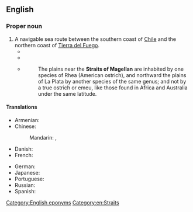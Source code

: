 ==English==
{{wikipedia}}

===Proper noun===
{{en-proper noun|head=[[strait|Strait]] [[of]] [[Magellan]]}}

# A navigable sea route between the southern coast of [[Chile]] and the northern coast of [[Tierra del Fuego]].
#* {{quote-book
|en
|year=1669
|last=Nievhoff
|first=John
|authorlink=Johan Nieuhof
|translator={{w|John Ogilby}}
|title={{w|An embassy from the East-India Company|An Embassy from the Eaſt-India Company of the United Provinces, to the Grand Tartar Cham Emperour of China}}
|url=https://archive.org/details/McGillLibrary-126081-3026/
|publisher=John Macock
|location=[[London]]
|OCLC=561227535
|pages=3-4
|pageurl=https://archive.org/details/McGillLibrary-126081-3026/page/n14/
|text=Under our new World may alſo be compriſed thoſe vaſt Southern Coaſts and '''Streights of''' '''''Magelan''''', firſt lighted on by ''Ferdinandus Magelanus'' in the year 1520, in his Circumnavigation of the Univerſe ; which forty five years after Sir ''Francis Drake'', and next Sir ''Thomas Bendiſh'', Engliſhmen, made a furhter inſpection into ; and in the Year 1600 ''Oliver van Noord'' a ''Hollander'' paſt, but of later years a ''Spaniard'', ''Fedinand de Quier'', out-ſhot them all by a more ample Diſcovery then all the former.
|brackets=on}}
#* {{quote-book
|en
|year=1844
|last=Cooper
|first=James Fenimore
|authorlink=James Fenimore Cooper
|title={{w|Afloat and Ashore}}
|url=https://archive.org/details/afloatashore00cooprich/
|page=257
|pageurl=https://archive.org/details/afloatashore00cooprich/page/n274/
|text=Well, as if that wern't enough, we ship together again in this vessel, and a time we had of it with the French letter-of-marque. After that, a devil of a passage we made of it through the '''Straits of Magellan'''.}}
#* {{RQ:Darwin Origin of Species}}
#*: The plains near the '''Straits of Magellan''' are inhabited by one species of Rhea (American ostrich), and northward the plains of La Plata by another species of the same genus; and not by a true ostrich or emeu, like those found in Africa and Australia under the same latitude.

====Translations====
{{trans-top|Strait of Magellan}}
* Armenian: {{t|hy|Մագելանի նեղուց}}
* Chinese:
*: Mandarin: {{t+|cmn|麥哲倫海峽|sc=Hani}}, {{t+|cmn|麦哲伦海峡|tr=Màizhélún hǎixiá|sc=Hani}}
* Danish: {{t|da|Magellanstrædet}}
* French: {{t+|fr|détroit de Magellan|m}}
{{trans-mid}}
* German: {{t+|de|Magellanstraße|f}}
* Japanese: {{t|ja|マゼラン海峡|tr=Mazeran kaikyō|sc=Jpan}}
* Portuguese: {{t|pt|Estreito de Magalhães|m}}
* Russian: {{t|ru|Магелла́нов проли́в|m}}
* Spanish: {{t|es|estrecho de Magallanes|m}}
{{trans-bottom}}

[[Category:English eponyms]]
[[Category:en:Straits]]